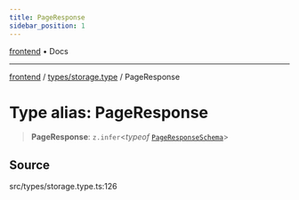 ```yaml
---
title: PageResponse
sidebar_position: 1
---
```


[frontend](../../..) • Docs

***

[frontend](../../..) / [types/storage.type](..) / PageResponse

# Type alias: PageResponse

> **PageResponse**: `z.infer`\<*typeof* [`PageResponseSchema`](../variables/PageResponseSchema)\>

## Source

src/types/storage.type.ts:126
